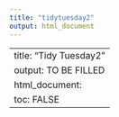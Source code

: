 ```yaml
---
title: "tidytuesday2"
output: html_document
---
```

---
title: "Tidy Tuesday2"
output: TO BE FILLED
  html_document:
    toc: FALSE
---
